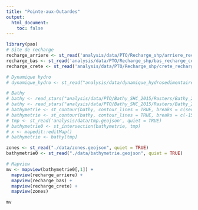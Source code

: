 ```yaml
---
title: "Pointe-aux-Outardes"
output:
  html_document:
    toc: false
---
```


<style type="text/css">
.main-container {
  max-width: 1800px;
  margin-left: auto;
  margin-right: auto;
}
</style>

```r
library(pao)
# Site de recharge
recharge_arriere <- st_read('analysis/data/PTO/Recharge_shp/arriere_recharge_construction.shp', quiet = TRUE) %>% st_zm()
recharge_bas <- st_read('analysis/data/PTO/Recharge_shp/bas_recharge_construction.shp', quiet = TRUE) %>% st_zm()
recharge_crete <- st_read('analysis/data/PTO/Recharge_shp/crete_recharge_construction.shp', quiet = TRUE) %>% st_zm()

# Dynamique hydro
# dynamique_hydro <- st_read("analysis/data/dynamique_hydrosedimentaire_shp/dynamique_hydrosed.shp", quiet = TRUE)

# Bathy
# bathy <- read_stars("analysis/data/PTO/Bathy_SHC_2015/Rasters/Bathy_2015_SHC_5m_HS.tif")
# bathy <- read_stars("analysis/data/PTO/Bathy_SHC_2015/Rasters/Bathy_2015_SHC_5m.tif")
# bathymetrie <- st_contour(bathy, contour_lines = TRUE, breaks = c(seq(-15,1, by = 1),35))
# bathymetrie <- st_contour(bathy, contour_lines = TRUE, breaks = c(-15,0,35))
# tmp <- st_read('analysis/data/tmp.geojson', quiet = TRUE)
# bathymetrie0 <- st_intersection(bathymetrie, tmp)
# x <- mapedit::editMap()
# bathymetrie <- bathy[tmp]

zones <- st_read("./data/zones.geojson", quiet = TRUE)
bathymetrie0 <- st_read("./data/bathymetrie.geojson", quiet = TRUE)

# Mapview
mv <- mapview(bathymetrie0[,1]) +
  mapview(recharge_arriere) +
  mapview(recharge_bas) +
  mapview(recharge_crete) +
  mapview(zones)

mv
```
